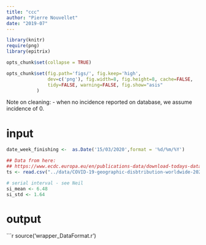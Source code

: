 ---
title: "ccc"
author: "Pierre Nouvellet"
date: "2019-07"
---

```{r options, include = FALSE, message = FALSE, warning = FALSE, error = FALSE}
library(knitr)
require(png)
library(epitrix)

opts_chunk$set(collapse = TRUE)

opts_chunk$set(fig.path='figs/', fig.keep='high', 
               dev=c('png'), fig.width=8, fig.height=8, cache=FALSE,
               tidy=FALSE, warning=FALSE, fig.show="asis"
 	       )

```


Note on cleaning:
- when no incidence reported on database, we assume incidence of 0.

# input

```{r}
date_week_finishing <-  as.Date('15/03/2020',format = '%d/%m/%Y')

## Data from here:
## https://www.ecdc.europa.eu/en/publications-data/download-todays-data-geographic-distribution-covid-19-cases-worldwide 
ts <- read.csv("../data/COVID-19-geographic-disbtribution-worldwide-2020-03-17.csv", stringsAsFactors=F)

# serial interval - see Neil
si_mean <- 6.48 
si_std <- 1.64 

```

# output

```{r}

source('wrapper_DataFormat.r')
